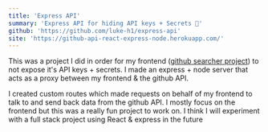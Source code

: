 ```yaml
---
title: 'Express API'
summary: 'Express API for hiding API keys + Secrets 🔐'
github: 'https://github.com/luke-h1/express-api'
site: 'https://github-api-react-express-node.herokuapp.com/'
---
```


This was a project I did in order for my frontend (<a href='https://lhowsam.com/projects/github-searcher'>github searcher project</a>) 
to not expose it's API keys + secrets. I made an express + node server that acts as a proxy between my frontend & the github API. 

I created custom routes which made requests on behalf of my frontend to talk to and send back data from the github API. I mostly focus on the frontend but this was a really fun project to work on. I think I will experiment with a full stack project using React & express in the future 

